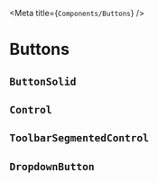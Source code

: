 
<Meta title={`Components/Buttons`} />

# Buttons

## `ButtonSolid`

<ButtonSolidReadme />

  <Story story={stories.buttonSolid} />

## `Control`

<ControlReadme />

  <Story story={stories.control} />

## `ToolbarSegmentedControl`

<ToolbarSegmentedControlReadme />

  <Story story={stories.toolbarSegmentedControl} />

## `DropdownButton`

<DropdownButtonReadme />

  <Story story={stories.dropdownButton} />


